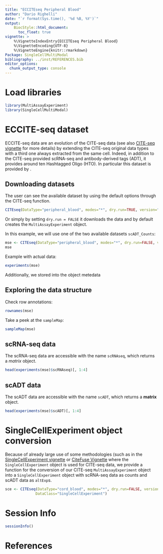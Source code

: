 ```yaml
---
title: "ECCITEseq Peripheral Blood"
author: "Dario Righelli"
date: "`r format(Sys.time(), '%d %B, %Y')`"
output:
    BiocStyle::html_document:
      toc_float: true
vignette: >
    %\VignetteIndexEntry{ECCITEseq Peripheral Blood}
    %\VignetteEncoding{UTF-8}
    %\VignetteEngine{knitr::rmarkdown}
Package: SingleCellMultiModal
bibliography: ../inst/REFERENCES.bib
editor_options:
  chunk_output_type: console
---
```


# Load libraries

```r

library(MultiAssayExperiment)
library(SingleCellMultiModal)

```


# ECCITE-seq dataset

ECCITE-seq data are an evolution of the CITE-seq data 
(see also [CITE-seq vignette](CITEseq.html) for more details)
by extending the CITE-seq original data types with a third one always extracted
from the same cell.
Indeed, in addition to the CITE-seq provided scRNA-seq and antibody-derived tags
(ADT), it provides around ten Hashtagged Oligo (HTO).
In particular this dataset is provided by \ref{@mimitou2018expanding}.

## Downloading datasets

The user can see the available dataset by using the default options through the
CITE-seq function.

```r

CITEseq(DataType="peripheral_blood", modes="*", dry.run=TRUE, version="1.0.0")

```

Or simply by setting `dry.run = FALSE` it downloads the data and by default 
creates the `MultiAssayExperiment` object.

In this example, we will use one of the two available datasets `scADT_Counts`:

```r

mse <- CITEseq(DataType="peripheral_blood", modes="*", dry.run=FALSE, version="1.0.0")
mse
```

Example with actual data:

```r
experiments(mse)
```

Additionally, we stored into the object metedata 

## Exploring the data structure

Check row annotations:

```r
rownames(mse)
```

Take a peek at the `sampleMap`:

```r
sampleMap(mse)
```


## scRNA-seq data

The scRNA-seq data are accessible with the name `scRNAseq`, which returns a
*matrix* object.

```r
head(experiments(mse)$scRNAseq)[, 1:4]
```

## scADT data

The scADT data are accessible with the name `scADT`, which returns a
**matrix** object.

```r
head(experiments(mse)$scADT)[, 1:4]
```

# SingleCellExperiment object conversion

Because of already large use of some methodologies (such as
in the [SingleCellExperiment vignette][1] or [CiteFuse Vignette][2] where the
`SingleCellExperiment` object is used for CITE-seq data,
we provide a function for the conversion of our CITE-seq `MultiAssayExperiment`
object into a `SingleCellExperiment` object with scRNA-seq data as counts and
scADT data as `altExp`s.

[1]: https://www.bioconductor.org/packages/release/bioc/vignettes/SingleCellExperiment/inst/doc/intro.html#5_adding_alternative_feature_sets
[2]: http://www.bioconductor.org/packages/release/bioc/vignettes/CiteFuse/inst/doc/CiteFuse.html

```r
sce <- CITEseq(DataType="cord_blood", modes="*", dry.run=FALSE, version="1.0.0",
              DataClass="SingleCellExperiment")
```

# Session Info

```r
sessionInfo()
```

# References